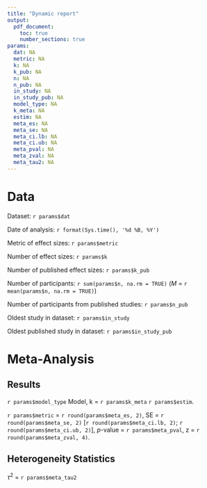 ```yaml
---
title: "Dynamic report"
output: 
  pdf_document:
    toc: true
    number_sections: true
params:
  dat: NA
  metric: NA
  k: NA
  k_pub: NA
  n: NA
  n_pub: NA
  in_study: NA
  in_study_pub: NA
  model_type: NA
  k_meta: NA
  estim: NA
  meta_es: NA
  meta_se: NA
  meta_ci.lb: NA
  meta_ci.ub: NA
  meta_pval: NA
  meta_zval: NA
  meta_tau2: NA
---
```


# Data

Dataset: `r params$dat`

Date of analysis: `r format(Sys.time(), '%d %B, %Y')`

Metric of effect sizes: `r params$metric`

Number of effect sizes: `r params$k`

Number of published effect sizes: `r params$k_pub`

Number of participants: `r sum(params$n, na.rm = TRUE)` (_M_ = `r mean(params$n, na.rm = TRUE)`)

Number of participants from published studies: `r params$n_pub`

Oldest study in dataset: `r params$in_study`

Oldest published study in dataset: `r params$in_study_pub`




# Meta-Analysis
## Results
`r params$model_type` Model, k = `r params$k_meta` `r params$estim`.

`r params$metric` = `r round(params$meta_es, 2)`, SE = `r round(params$meta_se, 2)` [`r round(params$meta_ci.lb, 2)`; `r round(params$meta_ci.ub, 2)`], _p_-value = `r params$meta_pval`, z = `r round(params$meta_zval, 4)`.

## Heterogeneity Statistics
$\tau$^2^ = `r params$meta_tau2`